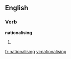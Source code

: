 
==English==

===Verb===
'''nationalising'''

# {{present participle of|[[nationalise]]}}

[[fr:nationalising]]
[[vi:nationalising]]